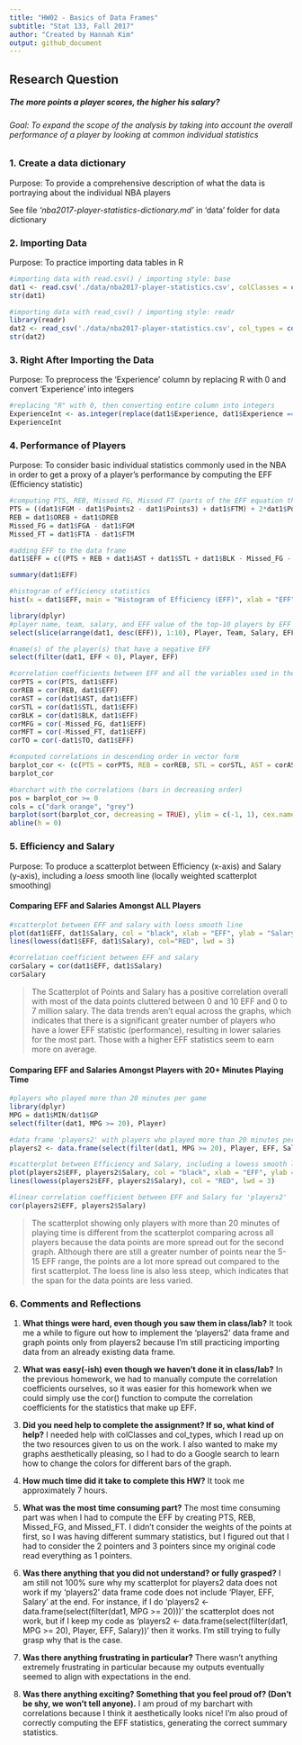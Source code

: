 ```yaml
---
title: "HW02 - Basics of Data Frames"
subtitle: "Stat 133, Fall 2017"
author: "Created by Hannah Kim"
output: github_document
---
```


## Research Question 
##### The more points a player scores, the higher his salary?
###### Goal: To expand the scope of the analysis by taking into account the overall performance of a player by looking at common individual statistics

### 1. Create a data dictionary
Purpose: To provide a comprehensive description of what the data is portraying about the individual NBA players

See file *'nba2017-player-statistics-dictionary.md'* in 'data' folder for data dictionary

### 2. Importing Data
Purpose: To practice importing data tables in R
```r
#importing data with read.csv() / importing style: base
dat1 <- read.csv('./data/nba2017-player-statistics.csv', colClasses = c("character", "character", "factor", "character", "double", rep("integer", 19)))
str(dat1)
```
```r
#importing data with read_csv() / importing style: readr
library(readr)
dat2 <- read_csv('./data/nba2017-player-statistics.csv', col_types = cols(Player = col_character(), Team = col_character(), Position = col_factor(c('C', 'PF', 'PG', 'SF', 'SG')), Experience = col_character(), Salary = col_double()))
str(dat2)
```

### 3. Right After Importing the Data
Purpose: To preprocess the 'Experience' column by replacing R with 0 and convert 'Experience' into integers
```r
#replacing "R" with 0, then converting entire column into integers
ExperienceInt <- as.integer(replace(dat1$Experience, dat1$Experience == "R", "0"))
ExperienceInt
```

### 4. Performance of Players
Purpose: To consider basic individual statistics commonly used in the NBA in order to get a proxy of a player’s performance by computing the EFF (Efficiency statistic)
```r
#computing PTS, REB, Missed FG, Missed FT (parts of the EFF equation that are not already in the NBA 2017 data)
PTS = ((dat1$FGM - dat1$Points2 - dat1$Points3) + dat1$FTM) + 2*dat1$Points2 + 3*dat1$Points3
REB = dat1$OREB + dat1$DREB
Missed_FG = dat1$FGA - dat1$FGM
Missed_FT = dat1$FTA - dat1$FTM

#adding EFF to the data frame
dat1$EFF = c((PTS + REB + dat1$AST + dat1$STL + dat1$BLK - Missed_FG - Missed_FT - dat1$TO) / dat1$GP)

summary(dat1$EFF)

#histogram of efficiency statistics
hist(x = dat1$EFF, main = "Histogram of Efficiency (EFF)", xlab = "EFF", ylab = "Frequency", col = "grey", las = 1)
```
```r
library(dplyr)
#player name, team, salary, and EFF value of the top-10 players by EFF in decreasing order
select(slice(arrange(dat1, desc(EFF)), 1:10), Player, Team, Salary, EFF)

#name(s) of the player(s) that have a negative EFF
select(filter(dat1, EFF < 0), Player, EFF)

#correlation coefficients between EFF and all the variables used in the EFF formula
corPTS = cor(PTS, dat1$EFF)
corREB = cor(REB, dat1$EFF)
corAST = cor(dat1$AST, dat1$EFF)
corSTL = cor(dat1$STL, dat1$EFF)
corBLK = cor(dat1$BLK, dat1$EFF)
corMFG = cor(-Missed_FG, dat1$EFF)
corMFT = cor(-Missed_FT, dat1$EFF)
corTO = cor(-dat1$TO, dat1$EFF)

#computed correlations in descending order in vector form
barplot_cor <- (c(PTS = corPTS, REB = corREB, STL = corSTL, AST = corAST, BLK = corBLK, Missed_FT = corMFT, Missed_FG = corMFG, TO = corTO))
barplot_cor

#barchart with the correlations (bars in decreasing order)
pos = barplot_cor >= 0
cols = c("dark orange", "grey")
barplot(sort(barplot_cor, decreasing = TRUE), ylim = c(-1, 1), cex.names = 0.65, main = "Correlations between Player Stats and EFF", las = 1, col = cols[pos + 1], border = NA)
abline(h = 0)
```

### 5. Efficiency and Salary
Purpose: To produce a scatterplot between Efficiency (x-axis) and Salary (y-axis), including a *loess* smooth line (locally weighted scatterplot smoothing)

#### Comparing EFF and Salaries Amongst ALL Players
```r
#scatterplot between EFF and salary with loess smooth line
plot(dat1$EFF, dat1$Salary, col = "black", xlab = "EFF", ylab = "Salary", main = "Scatterplot of Points and Salary", pch = 21, cex = 1)
lines(lowess(dat1$EFF, dat1$Salary), col="RED", lwd = 3)

#correlation coefficient between EFF and salary
corSalary = cor(dat1$EFF, dat1$Salary)
corSalary
```

> The Scatterplot of Points and Salary has a positive correlation overall with most of the data points cluttered between 0 and 10 EFF and 0 to 7 million salary. The data trends aren't equal across the graphs, which indicates that there is a significant greater number of players who have a lower EFF statistic (performance), resulting in lower salaries for the most part. Those with a higher EFF statistics seem to earn more on average.

#### Comparing EFF and Salaries Amongst Players with 20+ Minutes Playing Time
```r
#players who played more than 20 minutes per game
library(dplyr)
MPG = dat1$MIN/dat1$GP
select(filter(dat1, MPG >= 20), Player)

#data frame 'players2' with players who played more than 20 minutes per game
players2 <- data.frame(select(filter(dat1, MPG >= 20), Player, EFF, Salary))

#scatterplot between Efficiency and Salary, including a lowess smooth line for 'players2' data frame
plot(players2$EFF, players2$Salary, col = "black", xlab = "EFF", ylab = "Salary", main = "Points and Salary of Players with 20+ Minutes of Playing Time", pch = 21, cex = 1)
lines(lowess(players2$EFF, players2$Salary), col = "RED", lwd = 3)

#linear correlation coefficient between EFF and Salary for 'players2'
cor(players2$EFF, players2$Salary)
```

> The scatterplot showing only players with more than 20 minutes of playing time is different from the scatterplot comparing across all players because the data points are more spread out for the second graph. Although there are still a greater number of points near the 5-15 EFF range, the points are a lot more spread out compared to the first scatterplot. The loess line is also less steep, which indicates that the span for the data points are less varied. 

### 6. Comments and Reflections
1. **What things were hard, even though you saw them in class/lab?** It took me a while to figure out how to implement the 'players2' data frame and graph points only from players2 because I'm still practicing importing data from an already existing data frame.

2. **What was easy(-ish) even though we haven’t done it in class/lab?** In the previous homework, we had to manually compute the correlation coefficients ourselves, so it was easier for this homework when we could simply use the cor() function to compute the correlation coefficients for the statistics that make up EFF.

3. **Did you need help to complete the assignment? If so, what kind of help?** I needed help with colClasses and col_types, which I read up on the two resources given to us on the work. I also wanted to make my graphs aesthetically pleasing, so I had to do a Google search to learn how to change the colors for different bars of the graph.

4. **How much time did it take to complete this HW?** It took me approximately 7 hours.

5. **What was the most time consuming part?** The most time consuming part was when I had to compute the EFF by creating PTS, REB, Missed_FG, and Missed_FT. I didn't consider the weights of the points at first, so I was having different summary statistics, but I figured out that I had to consider the 2 pointers and 3 pointers since my original code read everything as 1 pointers. 

6. **Was there anything that you did not understand? or fully grasped?** I am still not 100% sure why my scatterplot for players2 data does not work if my 'players2' data frame code does not include 'Player, EFF, Salary' at the end. For instance, if I do 'players2 <- data.frame(select(filter(dat1, MPG >= 20)))' the scatterplot does not work, but if I keep my code as 'players2 <- data.frame(select(filter(dat1, MPG >= 20), Player, EFF, Salary))' then it works. I'm still trying to fully grasp why that is the case.

7. **Was there anything frustrating in particular?** There wasn't anything extremely frustrating in particular because my outputs eventually seemed to align with expectations in the end.

8. **Was there anything exciting? Something that you feel proud of? (Don’t be shy, we won’t tell anyone).** I am proud of my barchart with correlations because I think it aesthetically looks nice! I'm also proud of correctly computing the EFF statistics, generating the correct summary statistics. 